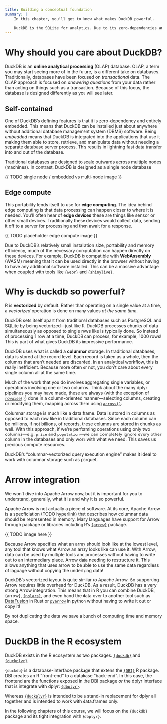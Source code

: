 ```yaml
---
title: Building a conceptual foundation 
summary: |
    In this chapter, you'll get to know what makes DuckDB powerful.

    DuckDB is the SQLite for analytics. Due to its zero-dependencies and portability, it is perfect for using in edge-compute, embedded in the browser, or super-charging your analytic workflows. This chapter is dedicated to providing you with the conceptual foundations to understand the wider big data ecosystem. We touch on OLAP, edge devices, vectorized compute, Apache Arrow, and row-vs columnar storage. 
---
```


# Why should you care about DuckDB? {.reading}

DuckDB is an **online analytical processing** (OLAP) database. OLAP, a term you may start seeing more of in the future, is a different take on databases. Traditionally, databases have been focused on _transactional_ data. The OLAP approach is focused on _answering questions_ from your data rather than acting on things such as a transaction. Because of this focus, the database is designed differently as you will see later. 


## Self-contained

One of DuckDB's defining features is that it is zero-dependency and entirely embedded. This means that DuckDB can be installed just about anywhere without additional database management system (DBMS) software. Being _embedded_ means that DuckDB is integrated
into the applications that use it making them able to store, retrieve, and manipulate data without needing a separate database server process. This results in lightning fast data transfer into and out of the database. 

Traditional databases are designed to scale outwards across multiple nodes (machines). In contrast, DuckDB is designed as a single node database

{{ TODO single node / embedded vs multi-node image }}

## Edge compute

This portability lends itself to use for **edge computing**. The idea behind edge computing is that data processing can happen closer to where it is needed. You'll often hear of **edge devices** these are things like sensor or other small devices. Traditionally these devices would collect data, sending it off to a server for processing and then await for a response.

{{ TODO placeholder edge compute image }}

Due to DuckDB's relatively small installation size, portability and memory efficiency, much of the necessary computation can happen directly on these devices. For example, DuckDB is compatible with **WebAssembly** (WASM) meaning that it can be used directly in the browser without having to have any additional software installed. This can be a massive advantage when coupled with tools like [`{webr}`](https://webr.r-wasm.org/) and [`{shinylive}`](https://posit-dev.github.io/r-shinylive/).


# Why is duckdb so powerful? {.reading}

R is **vectorized** by default. Rather than operating on a single value at a time, a _vectorized_ operation is done on many values _at the same time_. 

DuckDB sets itself apart from traditional databases such as PostgreSQL and SQLite by being vectorized—just like R. DuckDB processes chunks of data simultaneously as opposed to single rows like is typically done. So instead of processing 1 row at a time, DuckDB can process, for example, 1000 rows! This is part of what gives DuckDB its impressive performance. 

DuckDB uses what is called a **columnar** storage. In traditional databases, data is stored at the record level. Each record is taken as a whole, then the columns that aren't needed are discarded. In an analytical workflow, this is really inefficient. Because more often or not, you don't care about every single column all at the same time. 

Much of the work that you do involves aggregating single variables, or operations involving one or two columns. Think about the many dplyr pipelines you may have made, these are always (with the exception of [`rowwise()`](https://dplyr.tidyverse.org/articles/rowwise.html)) done in a column-oriented manner—selecting columns, creating or modifying them, mapping across them using [`across()`](https://dplyr.tidyverse.org/reference/across.html).

Columnar storage is much like a data.frame. Data is stored in columns as opposed to each row like in traditional databases. Since each column can be millions, if not billions, of records, these columns are stored in chunks as well. With this approach, if we're performing operations using only two columns—e.g. `price` and `population`—we can completely ignore every other column in the databases and only work with what we need. This saves us precious compute resources. 

DuckDB's "columnar-vectorized query execution engine" makes it ideal to work with columnar storage such as parquet. 

# Arrow integration {.reading}

We won't dive into Apache Arrow now, but it is important for you to understand, generally, what it is and why it is so powerful. 

Apache Arrow is not actually a piece of software. At its core, Apache Arrow is a specficiation (TODO hyperlink) that describes how columnar data should be represented in memory. Many languages have support for Arrow through package or libraries including R's [`{arrow}`](https://arrow.apache.org/docs/r/) package. 

{{ TODO image here }}

Because Arrow specifies what an array should look like at the lowest level, any tool that knows what Arrow an array looks like can use it. With Arrow, data can be used by multiple tools and processes without having to write out to an intermediary place. Arrow data needing to restructure it. This allows anything that uses arrow to be able to use the same data regardless of laguage without copying the underlying data!

DuckDB's vectorized layout is quite similar to Apache Arrow. So supporting Arrow requires little overhead for DuckDB. As a result, DuckDB has a very strong Arrow integration. This means that in R you can combine DuckDB, {arrow}, [`{polars}`](https://pola-rs.github.io/r-polars/), and even hand the data over to another tool such as [DataFusion](https://datafusion.apache.org/) in Rust or [`pyarrow`](https://arrow.apache.org/docs/python/index.html) in python without having to write it out or copy it! 

By not duplicating the data we save a bunch of computing time and memory space.  

<!-- TODO https://pola-rs.github.io/r-polars/man/as_polars_df.html -->


# DuckDB in the R ecosystem {.reading}

DuckDB exists in the R ecosystem as two packages. [`{duckdb}`](https://r.duckdb.org/) and [`{duckplyr}`](https://duckdblabs.github.io/duckplyr/). 

`{duckdb}` is a database-interface package that extens the [`{DBI}`](https://dbi.r-dbi.org/) R package. DBI creates an R "front-end" to a database "back-end". In this case, the frontend are the functions exposed in the DBI package _or_ the dplyr interface that is integrate with dplyr: [`{dbplyr}`](https://dbplyr.tidyverse.org/).

Whereas [`{duckplyr}`](https://dbplyr.tidyverse.org/) is intended to be a stand-in replacement for dplyr all together and is intended to work with data.frames only. 

In the following chapters of this course, we will focus on the `{duckdb}` package and its tight integration with `{dbplyr}`.


